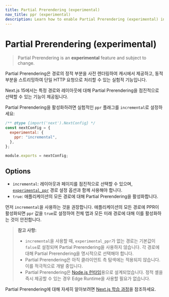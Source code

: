 ```yaml
---
title: Partial Prerendering (experimental)
nav_title: ppr (experimental)
description: Learn how to enable Partial Prerendering (experimental) in Next.js 14.
---
```


# Partial Prerendering (experimental)

> Partial Prerendering is an **experimental** feature and subject to change.

Partial Prerendering은 경로의 정적 부분을 사전 렌더링하여 캐시에서 제공하고, 동적 부분을 스트리밍하여 단일 HTTP 요청으로 처리할 수 있는 실험적 기능입니다.

Next.js 15에서는 특정 경로와 레이아웃에 대해 Partial Prerendering을 점진적으로 선택할 수 있는 기능이 제공됩니다.

Partial Prerendering을 활성화하려면 실험적인 `ppr` 플래그를 `incremental`로 설정하세요:

```js filename="next.config.js"
/** @type {import('next').NextConfig} */
const nextConfig = {
  experimental: {
    ppr: "incremental",
  },
};

module.exports = nextConfig;
```

## Options

- `incremental`: 레이아웃과 페이지를 점진적으로 선택할 수 있으며, [`experimental_ppr`](/docs/app/api-reference/file-conventions/route-segment-config#experimental_ppr) 경로 설정 옵션과 함께 사용해야 합니다.
- `true`: 애플리케이션의 모든 경로에 대해 Partial Prerendering을 활성화합니다.

먼저 `incremental`을 사용하는 것을 권장합니다. 애플리케이션의 모든 경로에 PPR이 활성화되면 `ppr` 값을 `true`로 설정하여 전체 앱과 모든 미래 경로에 대해 이를 활성화하는 것이 안전합니다.

> **참고 사항:**
>
> - `incremental`을 사용할 때, `experimental_ppr`가 없는 경로는 기본값이 `false`로 설정되며 Partial Prerendering을 사용하지 않습니다. 각 경로에 대해 Partial Prerendering을 명시적으로 선택해야 합니다.
> - Partial Prerendering은 아직 클라이언트 측 탐색에는 적용되지 않습니다. 이를 적극적으로 개발 중입니다.
> - Partial Prerendering은 [Node.js 런타임](/docs/app/building-your-application/rendering/edge-and-nodejs-runtimes)용으로 설계되었습니다. 정적 셸을 즉시 제공할 수 있는 경우 Edge Runtime을 사용할 필요가 없습니다.

Partial Prerendering에 대해 자세히 알아보려면 [Next.js 학습 과정](/learn/dashboard-app/partial-prerendering)을 참조하세요.
